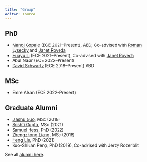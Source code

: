 ```yaml
---
title: "Group"
editor: source
---
```


## PhD
- [Manoj Gopale](https://www.linkedin.com/in/manoj-gopale/) (ECE 2021--Present), ABD, Co-advised with [Roman Lysecky](https://uweb.engr.arizona.edu/~rlysecky/) and [Janet Roveda](https://ece.engineering.arizona.edu/faculty-staff/faculty/janet-meiling-roveda)
- [Huayu Li](https://www.researchgate.net/profile/Huayu-Li-3) (ECE 2021--Present), Co-advised with [Janet Roveda](https://ece.engineering.arizona.edu/faculty-staff/faculty/janet-meiling-roveda)
- Abul Nasir (ECE 2022--Present)
- [David Schwartz](https://uweb.engr.arizona.edu/~dmschwar/){target="_blank"} (ECE 2018--Present) ABD

## MSc 
- Emre Alsan (ECE 2022--Present)


## Graduate Alumni

- [Jiashu Guo](https://www.linkedin.com/in/jiashu-guo/){target="_blank"}, MSc (2018)
- [Srishti Gupta](https://www.linkedin.com/in/srishtigupta01/){target="_blank"}, MSc (2021)
- [Samuel Hess](https://www.linkedin.com/in/samuel-hess-143b6175), PhD (2022)
- [Zhengzhong Liang](https://www.linkedin.com/in/zhengzhong-liang-095810137/){target="_blank"}, MSc (2018)
- [Heng Liu](https://www.linkedin.com/in/lh5712/){target="_blank"}, PhD (2021)
- [Kuo-Shiuan Peng](https://www.linkedin.com/in/kuo-shiuan-peng-24360567/){target="_blank"}, PhD (2019), Co-advised with [Jerzy Rozenblit](https://ece.engineering.arizona.edu/faculty-staff/faculty/jerzy-w-rozenblit)

See all [alumni here](alumni.html).
